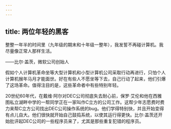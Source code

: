 ```yaml
---
---
---
```

title: 两位年轻的黑客
---




整整一年半的时间里（九年级的期末和十年级一整年），我发誓不再碰计算机。我尽量像正常人那样生活。

——比尔·盖茨，微软公司创始人



假如个人计算机革命坐等大型计算机和小型计算机公司采取行动再进行，只怕个人计算机猴年马月才能面世。好在有些人不愿坐等下去，自己行动了起来，他们引爆了这场革命。值得注目的是，这些革命者中有些特别年轻。

20世纪60年代，在戴维·阿尔对DEC公司彻底失去耐心前，保罗·艾伦和他在西雅图私立湖畔中学的一帮同学正在一家叫作C立方的公司工作。这帮少年志愿费时费力来帮C立方公司找出DEC公司操作系统的bug。他们学得特别快，并且开始变得有点儿自大。他们很快就开始自己鼓捣系统，以使其运行得更快。比尔·盖茨还开始批评起DEC公司的一些程序员来了，尤其是那些重复犯错的程序员。